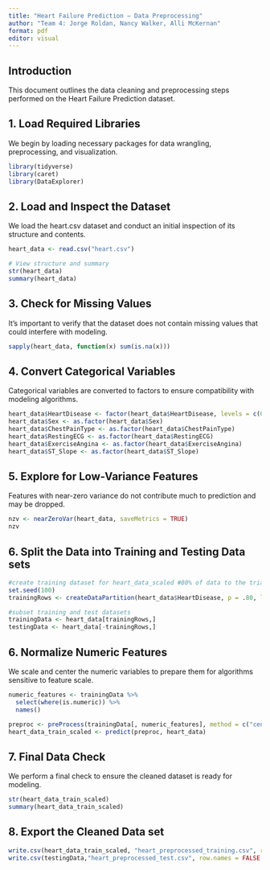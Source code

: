 ```yaml
---
title: "Heart Failure Prediction – Data Preprocessing"
author: "Team 4: Jorge Roldan, Nancy Walker, Alli McKernan"
format: pdf
editor: visual
---
```


## Introduction

This document outlines the data cleaning and preprocessing steps performed on the Heart Failure Prediction dataset.

## 1. Load Required Libraries

We begin by loading necessary packages for data wrangling, preprocessing, and visualization.

```r
library(tidyverse)
library(caret)
library(DataExplorer)
```

## 2. Load and Inspect the Dataset

We load the heart.csv dataset and conduct an initial inspection of its structure and contents.

```r
heart_data <- read.csv("heart.csv")

# View structure and summary
str(heart_data)
summary(heart_data)
```

## 3. Check for Missing Values

It's important to verify that the dataset does not contain missing values that could interfere with modeling.

```r
sapply(heart_data, function(x) sum(is.na(x)))
```

## 4. Convert Categorical Variables

Categorical variables are converted to factors to ensure compatibility with modeling algorithms.

```r
heart_data$HeartDisease <- factor(heart_data$HeartDisease, levels = c(0, 1), labels = c("No", "Yes"))
heart_data$Sex <- as.factor(heart_data$Sex)
heart_data$ChestPainType <- as.factor(heart_data$ChestPainType)
heart_data$RestingECG <- as.factor(heart_data$RestingECG)
heart_data$ExerciseAngina <- as.factor(heart_data$ExerciseAngina)
heart_data$ST_Slope <- as.factor(heart_data$ST_Slope)
```

## 5. Explore for Low-Variance Features

Features with near-zero variance do not contribute much to prediction and may be dropped.

```r
nzv <- nearZeroVar(heart_data, saveMetrics = TRUE)
nzv
```

## 6. Split the Data into Training and Testing Data sets 

```r
#create training dataset for heart_data_scaled #80% of data to the trianing dataset 
set.seed(100) 
trainingRows <- createDataPartition(heart_data$HeartDisease, p = .80, list = FALSE)

#subset training and test datasets 
trainingData <- heart_data[trainingRows,] 
testingData <- heart_data[-trainingRows,]
```

## 6. Normalize Numeric Features

We scale and center the numeric variables to prepare them for algorithms sensitive to feature scale.

```r
numeric_features <- trainingData %>%
  select(where(is.numeric)) %>%
  names()

preproc <- preProcess(trainingData[, numeric_features], method = c("center", "scale"))
heart_data_train_scaled <- predict(preproc, heart_data)
```

## 7. Final Data Check

We perform a final check to ensure the cleaned dataset is ready for modeling.

```r
str(heart_data_train_scaled)
summary(heart_data_train_scaled)
```

## 8. Export the Cleaned Data set

```r
write.csv(heart_data_train_scaled, "heart_preprocessed_training.csv", row.names = FALSE)
write.csv(testingData,"heart_preprocessed_test.csv", row.names = FALSE )

```

